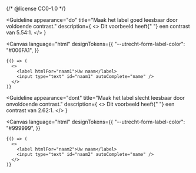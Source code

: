 {/* @license CC0-1.0 */}


<Guideline
  appearance="do"
  title="Maak het label goed leesbaar door voldoende contrast."
  description={
    <>
      Dit voorbeeld heeft{" "}
      <Link href="/contrast/?color=%23006FA1&background-color=%23ffffff">een contrast van 5.54:1</Link>.
    </>
  }
>
  <Canvas
    language="html"
    designTokens={{
      "--utrecht-form-label-color": "#006FA1",
    }}
  >
    {() => (
      <>
        <label htmlFor="naam1">Uw naam</label>
        <input type="text" id="naam1" autoComplete="name" />
      </>
    )}
  </Canvas>
</Guideline>

<Guideline
  appearance="dont"
  title="Maak het label slecht leesbaar door onvoldoende contrast."
  description={
    <>
      Dit voorbeeld heeft{" "}
      <Link href="/contrast/?color=%23999999&background-color=%23f8f5f1">een contrast van 2.62:1</Link>.
    </>
  }
>
  <Canvas
    language="html"
    designTokens={{
      "--utrecht-form-label-color": "#999999",
    }}
  >
    {() => (
      <>
        <label htmlFor="naam2">Uw naam</label>
        <input type="text" id="naam2" autoComplete="name" />
      </>
    )}
  </Canvas>
</Guideline>
